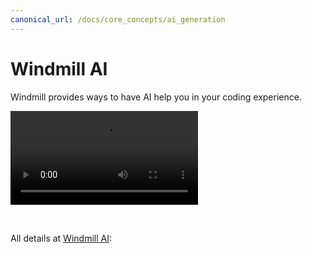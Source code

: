 ```yaml
---
canonical_url: /docs/core_concepts/ai_generation
---
```



# Windmill AI

Windmill provides ways to have AI help you in your coding experience.

<video
    className="border-2 rounded-xl object-cover w-full h-full dark:border-gray-800"
    controls
    src="/videos/ai_generation.mp4"
/>

<br/>

All details at [Windmill AI](../core_concepts/22_ai_generation/index.md):

<div class="grid grid-cols-2 gap-6 mb-4">
	<DocCard
    	title="Windmill AI"
    	description="Have AI complete code on Windmill."
    	href="/docs/core_concepts/ai_generation"
    />
</div>